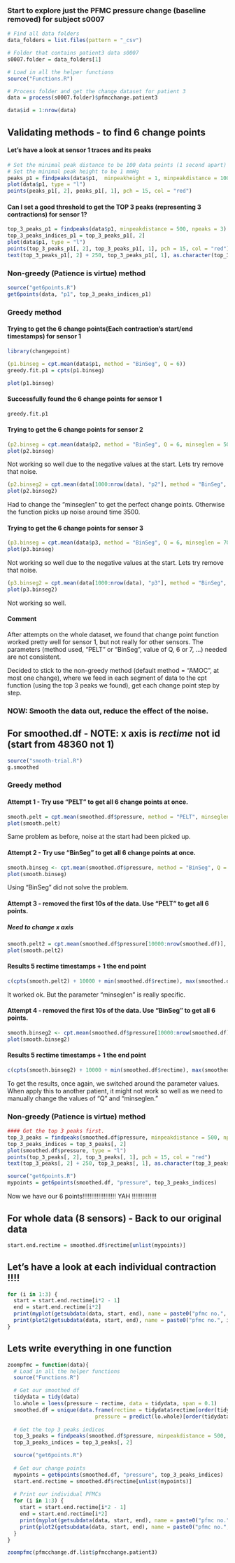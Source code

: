 
### Start to explore just the PFMC pressure change (baseline removed) for subject s0007
```r

# Find all data folders
data_folders = list.files(pattern = "_csv")

# Folder that contains patient3 data s0007
s0007.folder = data_folders[1]

# Load in all the helper functions
source("Functions.R")

# Process folder and get the change dataset for patient 3
data = process(s0007.folder)$pfmcchange.patient3

data$id = 1:nrow(data)
```

## Validating methods - to find 6 change points
#### Let's have a look at sensor 1 traces and its peaks
```r
# Set the minimal peak distance to be 100 data points (1 second apart) reference Nadia M. Hamad, 2013
# Set the minimal peak height to be 1 mmHg
peaks_p1 = findpeaks(data$p1,  minpeakheight = 1, minpeakdistance = 100)
plot(data$p1, type = "l")
points(peaks_p1[, 2], peaks_p1[, 1], pch = 15, col = "red")
```

#### Can I set a good threshold to get the TOP 3 peaks (representing 3 contractions) for sensor 1?
```r
top_3_peaks_p1 = findpeaks(data$p1, minpeakdistance = 500, npeaks = 3)
top_3_peaks_indices_p1 = top_3_peaks_p1[, 2]
plot(data$p1, type = "l")
points(top_3_peaks_p1[, 2], top_3_peaks_p1[, 1], pch = 15, col = "red")
text(top_3_peaks_p1[, 2] + 250, top_3_peaks_p1[, 1], as.character(top_3_peaks_p1[, 2]))
```
### Non-greedy (Patience is virtue) method ###
```r
source("get6points.R")
get6points(data, "p1", top_3_peaks_indices_p1)
```

### Greedy method ###
#### Trying to get the 6 change points(Each contraction's start/end timestamps) for sensor 1
```r
library(changepoint)

(p1.binseg = cpt.mean(data$p1, method = "BinSeg", Q = 6))
greedy.fit.p1 = cpts(p1.binseg)

plot(p1.binseg)
```
#### Successfully found the 6 change points for sensor 1
```r
greedy.fit.p1
```

#### Trying to get the 6 change points for sensor 2
```r
(p2.binseg = cpt.mean(data$p2, method = "BinSeg", Q = 6, minseglen = 500))
plot(p2.binseg)
```

Not working so well due to the negative values at the start. Lets try remove that noise.
```r
(p2.binseg2 = cpt.mean(data[1000:nrow(data), "p2"], method = "BinSeg", Q = 6, minseglen = 700))
plot(p2.binseg2)
```
Had to change the "minseglen" to get the perfect change points. Otherwise the function picks up noise around time 3500.


#### Trying to get the 6 change points for sensor 3
```r
(p3.binseg = cpt.mean(data$p3, method = "BinSeg", Q = 6, minseglen = 700))
plot(p3.binseg)
```

Not working so well due to the negative values at the start. Lets try remove that noise.
```r
(p3.binseg2 = cpt.mean(data[1000:nrow(data), "p3"], method = "BinSeg", Q = 6, minseglen = 500))
plot(p3.binseg2)
```

Not working so well.

#### Comment
After attempts on the whole dataset, we found that change point function worked pretty well for sensor 1, but not really for other sensors. 
The parameters (method used, "PELT" or "BinSeg", value of Q, 6 or 7, ...) needed are not consistent.

Decided to stick to the non-greedy method (default method = "AMOC", at most one change), where we feed in each segment of data to the cpt function (using the top 3 peaks we found), get each change point step by step.

### NOW: Smooth the data out, reduce the effect of the noise.

## For smoothed.df - NOTE: x axis is *rectime* not id (start from 48360 not 1)
```r
source("smooth-trial.R")
g.smoothed
```

### Greedy method ###
#### Attempt 1 - Try use "PELT" to get all 6 change points at once.
```r
smooth.pelt = cpt.mean(smoothed.df$pressure, method = "PELT", minseglen = 5000)
plot(smooth.pelt)
```

Same problem as before, noise at the start had been picked up.

#### Attempt 2 - Try use "BinSeg" to get all 6 change points at once.
```r
smooth.binseg <- cpt.mean(smoothed.df$pressure, method = "BinSeg", Q = 6, minseglen = 5000)
plot(smooth.binseg)
```

Using "BinSeg" did not solve the problem. 

#### Attempt 3 - removed the first 10s of the data. Use "PELT" to get all 6 points.

##### Need to change x axis
```r
smooth.pelt2 = cpt.mean(smoothed.df$pressure[10000:nrow(smoothed.df)], method = "PELT", minseglen = 5000)
plot(smooth.pelt2)
```

#### Results 5 rectime timestamps + 1 the end point
```r
c(cpts(smooth.pelt2) + 10000 + min(smoothed.df$rectime), max(smoothed.df$rectime))
```
It worked ok. But the parameter "minseglen" is really specific.

#### Attempt 4 - removed the first 10s of the data. Use "BinSeg" to get all 6 points.
```r
smooth.binseg2 <- cpt.mean(smoothed.df$pressure[10000:nrow(smoothed.df)], method = "BinSeg", Q = 5, minseglen = 4000)
plot(smooth.binseg2)
```
#### Results 5 rectime timestamps + 1 the end point
```r
c(cpts(smooth.binseg2) + 10000 + min(smoothed.df$rectime), max(smoothed.df$rectime))
```

To get the results, once again, we switched around the parameter values. When apply this to another patient, it might not work so well as we need to manually change the values of "Q" and "minseglen."

### Non-greedy (Patience is virtue) method ###
```r
#### Get the top 3 peaks first. 
top_3_peaks = findpeaks(smoothed.df$pressure, minpeakdistance = 500, npeaks = 3)
top_3_peaks_indices = top_3_peaks[, 2]
plot(smoothed.df$pressure, type = "l")
points(top_3_peaks[, 2], top_3_peaks[, 1], pch = 15, col = "red")
text(top_3_peaks[, 2] + 250, top_3_peaks[, 1], as.character(top_3_peaks[, 2]))

source("get6points.R")
mypoints = get6points(smoothed.df, "pressure", top_3_peaks_indices)

```

Now we have our 6 points!!!!!!!!!!!!!!!!!!! YAH  !!!!!!!!!!!!!!

## For whole data (8 sensors) - Back to our original data
```r
start.end.rectime = smoothed.df$rectime[unlist(mypoints)]
```

## Let's have a look at each individual contraction !!!!

```r
for (i in 1:3) {
  start = start.end.rectime[i*2 - 1]
  end = start.end.rectime[i*2]
  print(myplot(getsubdata(data, start, end), name = paste0("pfmc no.", i)))
  print(plot2(getsubdata(data, start, end), name = paste0("pfmc no.", i)))
}

```
## Lets write everything in one function
```r
zoompfmc = function(data){
  # Load in all the helper functions
  source("Functions.R")

  # Get our smoothed df
  tidydata = tidy(data)
  lo.whole = loess(pressure ~ rectime, data = tidydata, span = 0.1)
  smoothed.df = unique(data.frame(rectime = tidydata$rectime[order(tidydata$rectime)], 
                            pressure = predict(lo.whole)[order(tidydata$rectime)]))
  
  # Get the top 3 peaks indices
  top_3_peaks = findpeaks(smoothed.df$pressure, minpeakdistance = 500, npeaks = 3)
  top_3_peaks_indices = top_3_peaks[, 2]

  source("get6points.R")
  
  # Get our change points
  mypoints = get6points(smoothed.df, "pressure", top_3_peaks_indices)
  start.end.rectime = smoothed.df$rectime[unlist(mypoints)]
  
  # Print our individual PFMCs
  for (i in 1:3) {
    start = start.end.rectime[i*2 - 1]
    end = start.end.rectime[i*2]
    print(myplot(getsubdata(data, start, end), name = paste0("pfmc no.", i)))
    print(plot2(getsubdata(data, start, end), name = paste0("pfmc no.", i)))
  }
}

zoompfmc(pfmcchange.df.list$pfmcchange.patient3)
```

